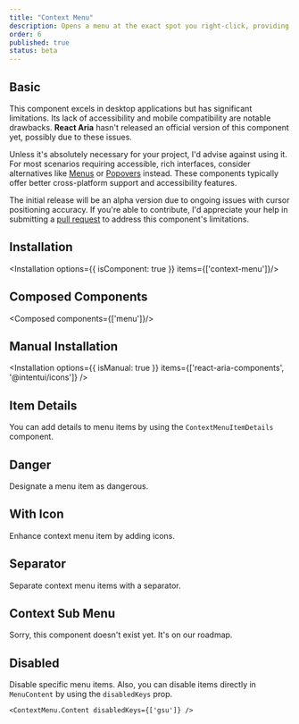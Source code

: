 ```yaml
---
title: "Context Menu"
description: Opens a menu at the exact spot you right-click, providing quick access to relevant options.
order: 6
published: true
status: beta
---
```


## Basic
This component excels in desktop applications but has significant limitations. Its lack of accessibility and mobile compatibility are notable drawbacks. **React Aria** hasn't released an official version of this component yet, possibly due to these issues.

Unless it's absolutely necessary for your project, I'd advise against using it. For most scenarios requiring accessible, rich interfaces, consider alternatives like [Menus](/docs/components/collections/menu) or [Popovers](/docs/components/overlays/popover) instead. These components typically offer better cross-platform support and accessibility features.

The initial release will be an alpha version due to ongoing issues with cursor positioning accuracy. If you're able to contribute, I'd appreciate your help in submitting a [pull request](https://github.com/irsyadadl/intentui) to address this component's limitations.
<How toUse="controls/context-menu/context-menu-demo" />

## Installation
<Installation options={{ isComponent: true }} items={['context-menu']}/>

## Composed Components
<Composed components={['menu']}/>

## Manual Installation
<Installation options={{ isManual: true }} items={['react-aria-components', '@intentui/icons']} />

<SourceCode toShow='context-menu' />

## Item Details
You can add details to menu items by using the `ContextMenuItemDetails` component.
<How toUse="controls/context-menu/context-menu-item-details-demo" />

## Danger
Designate a menu item as dangerous.
<How toUse="controls/context-menu/context-menu-danger-demo" />

## With Icon
Enhance context menu item by adding icons.
<How toUse="controls/context-menu/context-menu-with-icon-demo" />

## Separator
Separate context menu items with a separator.
<How toUse="controls/context-menu/context-menu-separator-demo" />


## Context Sub Menu
Sorry, this component doesn't exist yet. It's on our roadmap.

## Disabled
Disable specific menu items.
<How toUse="controls/context-menu/context-menu-disabled-demo" />
Also, you can disable items directly in `MenuContent` by using the `disabledKeys` prop.
```tsx
<ContextMenu.Content disabledKeys={['gsu']} />
```

